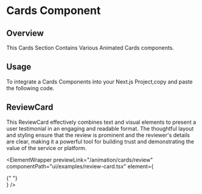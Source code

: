 
# Cards Component

## Overview

This Cards Section Contains Various Animated Cards components.

## Usage

To integrate a Cards Components into your Next.js Project,copy and paste the following code.

## ReviewCard

This ReviewCard effectively combines text and visual elements to present a user testimonial in an engaging and readable format. The thoughtful layout and styling ensure that the review is prominent and the reviewer's details are clear, making it a powerful tool for building trust and demonstrating the value of the service or platform.


<ElementWrapper
  previewLink="/animation/cards/review"
  componentPath="ui/examples/review-card.tsx"
  element={
    <div className="flex items-center justify-center py-10 md:py-32 ">
      <ReviewCard />{" "}
    </div>
  }
/>
